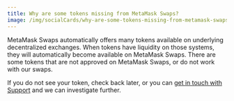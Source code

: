 ```yaml
---
title: Why are some tokens missing from MetaMask Swaps?
image: /img/socialCards/why-are-some-tokens-missing-from-metamask-swaps.jpg
---
```



<CustomLayout />

MetaMask Swaps automatically offers many tokens available on underlying decentralized exchanges. When tokens have liquidity on those systems, they will automatically become available on MetaMask Swaps. There are some tokens that are not approved on MetaMask Swaps, or do not work with our swaps.

If you do not see your token, check back later, or you can [get in touch with Support](/getting-started/how-to-contact-metamask-support) and we can investigate further.
